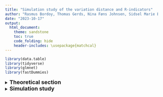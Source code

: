 ```yaml
---
title: "Simulation study of the variation distance and R-indicators"
author: "Rasmus Bordoy, Thomas Gerds, Nina Føns Johnsen, Sidsel Marie Bernt Jørgensen"
date: "2023-10-17"
output:   
  html_document:
    theme: sandstone
    toc: true
    code_folding: hide
    header-includes: \usepackage{matchcal}
---
```

```r
library(data.table)
library(tidyverse)
library(glmnet)
library(fastDummies)
```


<details>
<summary>
<font size= "4"> **Theoretical section** </font>
</summary>
<br>


#Section 1 - Defining Variation Distance for Survey Response


<details>
<summary>
<font size= "3"> **Section 1 - Defining Categorical Variation Distance for Survey Response** </font>
</summary>
<br>
This section has of now only applicability to discrete factor covariates with no specific ordering. It will be of interest to extend the theory to include numerical covariates.

Consider a dataset with $K$ covariates and $N$ rows, where each row is denoted $X_i, i = 1, \ldots, K$. It is possible to fit a response model (f.x. logistic regression) where record $i$ has a response if $\pi_i = 1$, and $\pi_i = 0$ in the case of non-response. Fitting an MLE model leads to an expression of the type
$$
{P}_{\hat{\theta}}(\pi = 1 | X = \bf{x}),
$$
where $\bf{x}$ is a vector collection of covariates. In the case of only one covariate $\bf{x}$ is just a single level (not number since it is a factor covariate).



For covariate $k \in \{1,\ldots K\}$ the number of groups/levels for the given covariate is denoted as $g_k$. Wlog $K$ covariates where covariate $k$ has $g_k$ groups can be turned into a single covariate by considering all grouped interactions, and such a covariate would contain $G$ groups where $G$ is
$$
G= \prod_{k=1}^K g_k.
$$
The variation distance that will measure the variation throughout the response propensities of each group in $\{1,\ldots,G\}$ will measure the pairwise difference between groups and sum up through these and dividing by the number of groups. When counting pairs of $G$ groups, where the pairs are commutative, i.e. $\{k,l\} = \{l,k\}, k \neq l$, and pairing with itself is not possible i.e. $\{k,k\} = \emptyset$, then the number of pairwise combinations are 
$$
\text{Number of possible pairwise combinations} = \frac{(G-1) \times G}{2}.
$$

The single variation distance between group $k$ and $l$ is defined as 
$$
|P_{\hat{\theta}}(\pi = 1 | X = k) - P_{\hat{\theta}}(\pi = 1 | X = l)|.
$$
It is more convenient to use the shorthand notation 
$
P_{\hat{\theta}}(\pi = 1 | X = k) =: p_{\hat{\theta}}(k).
$

The total variation distance average for a single covariate with $G$ groups can be found as
$$
 \frac{2}{(G-1) \times G} \sum_{l=k+1}^G \sum_{k=1}^G |p_{\hat{\theta}}(k)-p_{\hat{\theta}}(l)|,
$$
since 

\begin{align}
& |p_{\hat{\theta}}(k)-p_{\hat{\theta}}(l)| \in [0,1] \\
\Rightarrow   \qquad  & \frac{2}{(G-1) \times G} \sum_{l=k+1}^G \sum_{k=1}^G |p_{\hat{\theta}}(k)-p_{\hat{\theta}}(l)| 
\in [0,1].
\end{align}

In terms of "representativity", this number is closer to zero if $|p_{\hat{\theta}}(k)-p_{\hat{\theta}}(l)|$ is small throughout the indices. If speaking of representativity as 1 being high representativity, then it would be more natural to consider

$$
\text{Total variation distance} = V_D :=1- \frac{2}{(G-1) \times G} \sum_{l=k+1}^G \sum_{k=1}^G |p_{\hat{\theta}}(k)-p_{\hat{\theta}}(l)|.
$$
The behaviour of the above definition of a total variation distance seems useful, but it seems necessary to add an indicator such that we are only counting probabilities with are non-degenerate. . Consider all the set of indices in $\{ 1 , \ldots , G\}$ where all response propensities are larger than zero, then this set becomes $S = \{ k \in \{ 1, \ldots , G \} : \hat{\theta}_k  \neq 0 \}$, then the dimension/cardinality of $S$ is $G_S$, i.e. $|S| = \# S = G_S$. Hence the following total variation distance becomes useful
$$
\tilde{V_D} :=1- \frac{2}{(G_S-1) \times G_S} \sum_{l=k+1}^{G_S} \sum_{k=1}^{G_S} 1_{\{p_{\hat{\theta}}(k)>0,p_{\hat{\theta}}(l)>0\}}|p_{\hat{\theta}}(k)-p_{\hat{\theta}}(l)|.
$$



Choosing $G_s$ can f.x. be done by studying the Lasso estimator.

The behaviour of the above definition of a total variation distance will be examined in the section called "simulation study". The next section presents another representativity measure using R-indicators.

</details>

#Section 2 - Defining Variation Distance for Survey Response
<details>
<summary>
<font size= "3"> **Section 2 - Defining Ordinal Variation Distance for Survey Response** </font>
</summary>
<br>


If a categorical covariate can be translated into an ordinal covariate or a discrete one, where the assigned values are integers, then the variation distance can be calculated in a different manner than for categorical groups. When looping through, or summing through, a categorical covariate, then all permutations/interactions (saturated model) were of interest, but when a certain order exists in a covariate, then a different method of measuring distance is available, and should be used.


If a ordered covariate has values $$ s \in \left\{ 0,1,2, \ldots , t \right\} := \bar{T}, $$ then it is of interest to measure distances where the domain $\bar{T}$ is split up into subsets following a specific order. If $\bar{T} = \{1,2,3\}$, then the subsets of $\bar{T}$ are
$$
\begin{array}{l}
\{\{1\},\{2\},\{3\}\}, \\
\{\{1\},\{2,3\}\},\\
\{\{1,2\},\{3\}\}.
\end{array}
$$
This is different than usual permutations since the sets $\{\{2\},\{1,3\}\}$ and $\{\{\emptyset\},\{1,2,3\}\}$ don't occur, and the reason for this will be clear.

Denote the set of all non-void combinations of an ordered covariate with index-elements in $\bar{T}$ as $\mathscr{T}$.

Since the empty set is not considered, then there are $2^{t-1}-1$ elements in $\mathscr{T}$
$$
\# \mathscr{T} =\{ \text{No. of elements in }\mathscr{T} \} = 2^{t-1}-1.
$$
A way to find the number of combinations of elements with a chosen ordering is to consider the number of ways to set commas in between elements. Taking the same example as above, but writing 
$\bar{T} = \{1,2,3\} = 123$, then the subsets can be found as setting commas as
$$
\begin{array}{l}
1,23 \\
1,2,3 \\
12,3
\end{array}
$$
showing that there are 3 possible subsets. Allowing $\bar{T}$ to be arbitrarily large, then the number of commas can be found using binomial coefficients. 

The total number of group splits that are considered in $\mathscr{T}$ is
$$
\sum_{k=1}^{t-1} k {t -1 \choose k}.
$$
For each chosen element in $\mathscr{T}$, which all have between $2,\ldots , t-1$ group splits, then the maximum variation distance is sought for. The number of group splits for a chosen element $Z \in \mathscr{T}$ is denoted $\# Z$, and each group within the chosen element can be chosen as $z_i , i = 1,\ldots \# Z$. The variation distance is thus

$$
\sup_{Z \in \mathscr{T}} \sum_{i=1}^{\# Z } | P(\pi = 1 | X= z_i ) - P(\pi = 1 | X= z_{i-1} ) |.
$$
The representativity measure for integers/ordered categories thus becomes, since it must be between $\[0,1\]$
$$
R_{\text{Ordinal}} = 1 - \sup_{Z \in \mathscr{T}} \frac{1}{(\#Z)}\sum_{i=1}^{\# Z } | P(\pi = 1 | X= z_i ) - P(\pi = 1 | X= z_{i-1} ) |.
$$

</details>

#Section 3 - Defining R-indicators for Survey Response



<details>
<summary>
<font size= "3"> **Section 3 - Defining R-indicators for Survey Response** </font>
</summary>
<br>
The paper "Estimation of an indicator of the representativeness of survey response" Shlomo, Skinner and Schouten (2012) is the backbone for results in the paper "Theoretical Properties of Partial Indicators for Representative Response" Shlomo and Schouten (2013). These papers, and more, are written by a group collaboration named the RISQ project (Representativity Indicators for Survey Quality).


$\textbf{Definition of R-indicators}$

Let $U$ denote units in a population, and let $s$ denote units in a sample, where $U$ has $N$ records and $s$ has $n$ records. Let $\pi_i$ be the response indicator being $1$ if item $i$ has responded to a survey when chosen for the sample. The response propensity is the conditional expectation of $\pi_i$ given the auxiliary variable(s) $x_i$ of the vector/matrix $X$ 

$$
p_i := p(x_i) = E(\pi_i | x_i).
$$
We assume that the values $x_i$ are known for all units in the sample, both respondents and non-respondents, and potentially also for the whole population.

The definition of the R-indicator for the population is 
$$
R_p = 1- 2 S_p,
$$
where $S_p^2$ is estimated by
$$
\hat{S}_p^2 = \frac{1}{N-1}\sum_{i \in s} \omega_i \, ( \hat{p}(x_i) - \hat{\bar{p}}_U)^2,
$$
with $\omega_i$ being inclusion weights in terms of $s$ with respect to $U$, and $\hat{\bar{p}}_U = \frac{1}{N}\sum_{i \in s} \omega_i \, \hat{p} (x_i)$. In a random sample all the weights are equal.

"R-indicators provide a single value between zero and one that measures the
closeness to representative response. Representativity is defined in terms of the response
propensities of different sample units given their values on a specified set of auxiliary
variables. Response is said to be representative if all the response propensities in the
sample are equal (and none are equal to zero)" Shlomo and Schouten (2013)

</details>
</details>



<details>
<summary>
<font size= "4"> **Simulation study** </font>
</summary>
<br>





<details>
<summary>
<font size= "3"> **Generating data** </font>
</summary>
<br>

#Generating data

Using the distribution of the covariates from the data Life With a Heart Disease from 2020 by the Danish Heart Foundation, the distribution in terms of percentages looks as following when selecting the covariates Education, Heart Disease and Sex.

```r
men <- matrix(NA,nrow=6,ncol=6)
men[1,] <- c("","Education","","","","")
men[,1] <- c("","Heart Disease","HF","IHD","VHD","AF")
men[2,2:ncol(men)] <- c("Basic education","Postgraduate education","Secondary education","Tertiary education","Unknown education")
men[3:nrow(men),2:ncol(men)] <- matrix(c(c(5.7,1.5,9.5,2.4,0.4),
                                         c(7.5,1.9,12,4.5,0.7),
                                         c(1.7,0.6,3,1.2,0.1),
                                         c(3.2,2,7.1,2.9,0.2)),ncol=5,nrow=4,byrow=TRUE)

men <- data.frame(men)
colnames(men) <- colnames(c(rep("",6)))
men[1,1] <- "Men"
knitr::kable(men[1:5,], format="markdown")

women <- matrix(NA,nrow=6,ncol=6)
women[1,] <- c("","Education","","","","")
women[,1] <- c("","Heart Disease","HF","IHD","VHD","AF")
women[2,2:ncol(women)] <- c("Basic education","Postgraduate education","Secondary education","Tertiary education","Unknown education")
women[3:nrow(men),2:ncol(women)] <- matrix(c(c(3.4,0.3,2.7,1.1,0.2),
                                             c(4.1,0.2,3.9,1.9,0.2),
                                             c(1.7,0.1,1.4,0.8,0.1),
                                             c(3.4,0.4,3.7,2.2,0.1)),ncol=5,nrow=4,byrow=TRUE)

women <- data.frame(women)
colnames(women) <- colnames(c(rep("",6)))
women[1,1] <- "Women"
knitr::kable(women[1:6,], format="markdown")
```


```r
sum(as.numeric(unlist(as.vector(data.frame(men[-c(1,2),-1])))))+sum(as.numeric(unlist(as.vector(data.frame(women[-c(1,2),-1])))))
```
These sum to $100$.

Covariate are assigned to a dataframe that have the same distribution as above.
```r
#Number of rows
n <- 1000
```


```r
#Create a model matrix with 11 columns
df <- data.frame(matrix(0,nrow=n,ncol=11))
setDT(df)
#Assign column names
colnames(df) <- c("Male","Female","HF","IHD","VHD","AF","Basic education","Postgraduate education","Secondary education","Tertiary education","Unknown education")

#Re structure the men and women dataframes in order to use these for create data with the same covariate distribution
men <- data.frame(men[-1,])
women <- data.frame(women[-1,])

#Find the indices as a function of 'n' such that the groups in data can be assigned as having the same distribution
ind <- 
  cumsum(c(round(n*as.numeric(men[which(men[,1] == "HF"),which(men[1,] == "Basic education")])/100),
           round(n*as.numeric(men[which(men[,1] == "HF"),which(men[1,] == "Postgraduate education")])/100),
           round(n*as.numeric(men[which(men[,1] == "HF"),which(men[1,] == "Secondary education")])/100),
           round(n*as.numeric(men[which(men[,1] == "HF"),which(men[1,] == "Tertiary education")])/100),
           round(n*as.numeric(men[which(men[,1] == "HF"),which(men[1,] == "Unknown education")])/100),
           
           round(n*as.numeric(men[which(men[,1] == "IHD"),which(men[1,] == "Basic education")])/100),
           round(n*as.numeric(men[which(men[,1] == "IHD"),which(men[1,] == "Postgraduate education")])/100),
           round(n*as.numeric(men[which(men[,1] == "IHD"),which(men[1,] == "Secondary education")])/100),
           round(n*as.numeric(men[which(men[,1] == "IHD"),which(men[1,] == "Tertiary education")])/100),
           round(n*as.numeric(men[which(men[,1] == "IHD"),which(men[1,] == "Unknown education")])/100),
           
           round(n*as.numeric(men[which(men[,1] == "VHD"),which(men[1,] == "Basic education")])/100),
           round(n*as.numeric(men[which(men[,1] == "VHD"),which(men[1,] == "Postgraduate education")])/100),
           round(n*as.numeric(men[which(men[,1] == "VHD"),which(men[1,] == "Secondary education")])/100),
           round(n*as.numeric(men[which(men[,1] == "VHD"),which(men[1,] == "Tertiary education")])/100),
           round(n*as.numeric(men[which(men[,1] == "VHD"),which(men[1,] == "Unknown education")])/100),
           
           round(n*as.numeric(men[which(men[,1] == "AF"),which(men[1,] == "Basic education")])/100),
           round(n*as.numeric(men[which(men[,1] == "AF"),which(men[1,] == "Postgraduate education")])/100),
           round(n*as.numeric(men[which(men[,1] == "AF"),which(men[1,] == "Secondary education")])/100),
           round(n*as.numeric(men[which(men[,1] == "AF"),which(men[1,] == "Tertiary education")])/100),
           round(n*as.numeric(men[which(men[,1] == "AF"),which(men[1,] == "Unknown education")])/100),
           
           round(n*as.numeric(women[which(women[,1] == "HF"),which(women[1,] == "Basic education")])/100),
           round(n*as.numeric(women[which(women[,1] == "HF"),which(women[1,] == "Postgraduate education")])/100),
           round(n*as.numeric(women[which(women[,1] == "HF"),which(women[1,] == "Secondary education")])/100),
           round(n*as.numeric(women[which(women[,1] == "HF"),which(women[1,] == "Tertiary education")])/100),
           round(n*as.numeric(women[which(women[,1] == "HF"),which(women[1,] == "Unknown education")])/100),
           
           round(n*as.numeric(women[which(women[,1] == "IHD"),which(women[1,] == "Basic education")])/100),
           round(n*as.numeric(women[which(women[,1] == "IHD"),which(women[1,] == "Postgraduate education")])/100),
           round(n*as.numeric(women[which(women[,1] == "IHD"),which(women[1,] == "Secondary education")])/100),
           round(n*as.numeric(women[which(women[,1] == "IHD"),which(women[1,] == "Tertiary education")])/100),
           round(n*as.numeric(women[which(women[,1] == "IHD"),which(women[1,] == "Unknown education")])/100),
           
           round(n*as.numeric(women[which(women[,1] == "VHD"),which(women[1,] == "Basic education")])/100),
           round(n*as.numeric(women[which(women[,1] == "VHD"),which(women[1,] == "Postgraduate education")])/100),
           round(n*as.numeric(women[which(women[,1] == "VHD"),which(women[1,] == "Secondary education")])/100),
           round(n*as.numeric(women[which(women[,1] == "VHD"),which(women[1,] == "Tertiary education")])/100),
           round(n*as.numeric(women[which(women[,1] == "VHD"),which(women[1,] == "Unknown education")])/100),
           
           round(n*as.numeric(women[which(women[,1] == "AF"),which(women[1,] == "Basic education")])/100),
           round(n*as.numeric(women[which(women[,1] == "AF"),which(women[1,] == "Postgraduate education")])/100),
           round(n*as.numeric(women[which(women[,1] == "AF"),which(women[1,] == "Secondary education")])/100),
           round(n*as.numeric(women[which(women[,1] == "AF"),which(women[1,] == "Tertiary education")])/100),
           round(n*as.numeric(women[which(women[,1] == "AF"),which(women[1,] == "Unknown education")])/100)))

#Assign 1's to the covariate columns of the model matrix
df[1:ind[1],c("Male","HF","Basic education")] <- 1
df[(ind[1]+1):ind[2],c("Male","HF","Postgraduate education")] <- 1
df[(ind[2]+1):ind[3],c("Male","HF","Secondary education")] <- 1
df[(ind[3]+1):ind[4],c("Male","HF","Tertiary education")] <- 1
df[(ind[4]+1):ind[5],c("Male","HF","Unknown education")] <- 1

df[(ind[5]+1):ind[6],c("Male","IHD","Basic education")] <- 1
df[(ind[6]+1):ind[7],c("Male","IHD","Postgraduate education")] <- 1
df[(ind[7]+1):ind[8],c("Male","IHD","Secondary education")] <- 1
df[(ind[8]+1):ind[9],c("Male","IHD","Tertiary education")] <- 1
df[(ind[9]+1):ind[10],c("Male","IHD","Unknown education")] <- 1

df[(ind[10]+1):ind[11],c("Male","VHD","Basic education")] <- 1
df[(ind[11]+1):ind[12],c("Male","VHD","Postgraduate education")] <- 1
df[(ind[12]+1):ind[13],c("Male","VHD","Secondary education")] <- 1
df[(ind[13]+1):ind[14],c("Male","VHD","Tertiary education")] <- 1
df[(ind[14]+1):ind[15],c("Male","VHD","Unknown education")] <- 1

df[(ind[15]+1):ind[16],c("Male","AF","Basic education")] <- 1
df[(ind[16]+1):ind[17],c("Male","AF","Postgraduate education")] <- 1
df[(ind[17]+1):ind[18],c("Male","AF","Secondary education")] <- 1
df[(ind[18]+1):ind[19],c("Male","AF","Tertiary education")] <- 1
df[(ind[19]+1):ind[20],c("Male","AF","Unknown education")] <- 1


df[(ind[20]+1):ind[21],c("Female","HF","Basic education")] <- 1
df[(ind[21]+1):ind[22],c("Female","HF","Postgraduate education")] <- 1
df[(ind[22]+1):ind[23],c("Female","HF","Secondary education")] <- 1
df[(ind[23]+1):ind[24],c("Female","HF","Tertiary education")] <- 1
df[(ind[24]+1):ind[25],c("Female","HF","Unknown education")] <- 1

df[(ind[25]+1):ind[26],c("Female","IHD","Basic education")] <- 1
df[(ind[26]+1):ind[27],c("Female","IHD","Postgraduate education")] <- 1
df[(ind[27]+1):ind[28],c("Female","IHD","Secondary education")] <- 1
df[(ind[28]+1):ind[29],c("Female","IHD","Tertiary education")] <- 1
df[(ind[29]+1):ind[30],c("Female","IHD","Unknown education")] <- 1

df[(ind[30]+1):ind[31],c("Female","VHD","Basic education")] <- 1
df[(ind[31]+1):ind[32],c("Female","VHD","Postgraduate education")] <- 1
df[(ind[32]+1):ind[33],c("Female","VHD","Secondary education")] <- 1
df[(ind[33]+1):ind[34],c("Female","VHD","Tertiary education")] <- 1
df[(ind[34]+1):ind[35],c("Female","VHD","Unknown education")] <- 1

df[(ind[35]+1):ind[36],c("Female","AF","Basic education")] <- 1
df[(ind[36]+1):ind[37],c("Female","AF","Postgraduate education")] <- 1
df[(ind[37]+1):ind[38],c("Female","AF","Secondary education")] <- 1
df[(ind[38]+1):ind[39],c("Female","AF","Tertiary education")] <- 1
df[(ind[39]+1):ind[40],c("Female","AF","Unknown education")] <- 1

knitr::kable(df[1:6,], format="markdown")
```

The count is (total $n=1000$)

```r
knitr::kable(colSums(df), format="markdown",col.names="n")
```


Each group is assigned a binary response simulated from the binomial distribution, and all the simulations come from a binomial distribution with **response probability equal to** $0.5$.
```r

df$Response <- 0
#df <- data.frame(df)

df[1:ind[1],"Response"] <- rbinom(ind[1],1,0.5)
df[(ind[1]+1):ind[2],"Response"] <- rbinom(ind[2]-ind[1],1,0.5)
df[(ind[2]+1):ind[3],"Response"] <- rbinom(ind[3]-ind[2],1,0.5)
df[(ind[3]+1):ind[4],"Response"] <- rbinom(ind[4]-ind[3],1,0.5)
df[(ind[4]+1):ind[5],"Response"] <- rbinom(ind[5]-ind[4],1,0.5)

df[(ind[5]+1):ind[6],"Response"] <- rbinom(ind[6]-ind[5],1,0.5)
df[(ind[6]+1):ind[7],"Response"] <- rbinom(ind[7]-ind[6],1,0.5)
df[(ind[7]+1):ind[8],"Response"] <- rbinom(ind[8]-ind[7],1,0.5)
df[(ind[8]+1):ind[9],"Response"] <- rbinom(ind[9]-ind[8],1,0.5)
df[(ind[9]+1):ind[10],"Response"] <- rbinom(ind[10]-ind[9],1,0.5)

df[(ind[10]+1):ind[11],"Response"] <- rbinom(ind[11]-ind[10],1,0.5)
df[(ind[11]+1):ind[12],"Response"] <- rbinom(ind[12]-ind[11],1,0.5)
df[(ind[12]+1):ind[13],"Response"] <- rbinom(ind[13]-ind[12],1,0.5)
df[(ind[13]+1):ind[14],"Response"] <- rbinom(ind[14]-ind[13],1,0.5)
df[(ind[14]+1):ind[15],"Response"] <- rbinom(ind[15]-ind[14],1,0.5)

df[(ind[15]+1):ind[16],"Response"] <- rbinom(ind[16]-ind[15],1,0.5)
df[(ind[16]+1):ind[17],"Response"] <- rbinom(ind[17]-ind[16],1,0.5)
df[(ind[17]+1):ind[18],"Response"] <- rbinom(ind[18]-ind[17],1,0.5)
df[(ind[18]+1):ind[19],"Response"] <- rbinom(ind[19]-ind[18],1,0.5)
df[(ind[19]+1):ind[20],"Response"] <- rbinom(ind[20]-ind[19],1,0.5)


df[(ind[20]+1):ind[21],"Response"] <- rbinom(ind[21]-ind[20],1,0.5)
df[(ind[21]+1):ind[22],"Response"] <- rbinom(ind[22]-ind[21],1,0.5)
df[(ind[22]+1):ind[23],"Response"] <- rbinom(ind[23]-ind[22],1,0.5)
df[(ind[23]+1):ind[24],"Response"] <- rbinom(ind[24]-ind[23],1,0.5)
df[(ind[24]+1):ind[25],"Response"] <- rbinom(ind[25]-ind[24],1,0.5)

df[(ind[25]+1):ind[26],"Response"] <- rbinom(ind[26]-ind[25],1,0.5)
df[(ind[26]+1):ind[27],"Response"] <- rbinom(ind[27]-ind[26],1,0.5)
df[(ind[27]+1):ind[28],"Response"] <- rbinom(ind[28]-ind[27],1,0.5)
df[(ind[28]+1):ind[29],"Response"] <- rbinom(ind[29]-ind[28],1,0.5)
df[(ind[29]+1):ind[30],"Response"] <- rbinom(ind[30]-ind[29],1,0.5)

df[(ind[30]+1):ind[31],"Response"] <- rbinom(ind[31]-ind[30],1,0.5)
df[(ind[31]+1):ind[32],"Response"] <- rbinom(ind[32]-ind[31],1,0.5)
df[(ind[32]+1):ind[33],"Response"] <- rbinom(ind[33]-ind[32],1,0.5)
df[(ind[33]+1):ind[34],"Response"] <- rbinom(ind[34]-ind[33],1,0.5)
df[(ind[34]+1):ind[35],"Response"] <- rbinom(ind[35]-ind[34],1,0.5)

df[(ind[35]+1):ind[36],"Response"] <- rbinom(ind[36]-ind[35],1,0.5)
df[(ind[36]+1):ind[37],"Response"] <- rbinom(ind[37]-ind[36],1,0.5)
df[(ind[37]+1):ind[38],"Response"] <- rbinom(ind[38]-ind[37],1,0.5)
df[(ind[38]+1):ind[39],"Response"] <- rbinom(ind[39]-ind[38],1,0.5)
df[(ind[39]+1):ind[40],"Response"] <- rbinom(ind[40]-ind[39],1,0.5)

p1 <-unlist(df[,sum(Response)/.N,by=c("Male","Female")][,3])
names(p1) <- c("Male","Female")

p2 <- unlist(df[,sum(Response)/.N,by=c("HF","IHD","VHD","AF")][,5])
names(p2) <- c("HF","IHD","VHD","AF")

p3 <- unlist(df[,sum(Response)/.N,by=c("Basic education","Postgraduate education","Secondary education","Tertiary education","Unknown education")][,6])
names(p3) <- c("Basic education","Postgraduate education","Secondary education","Tertiary education","Unknown education")

par(mfrow=c(1,3))
barplot(p1,ylim=c(0,1),ylab="Response %")
barplot(p2,ylim=c(0,1),ylab="Response %")
barplot(p3,ylim=c(0,1),ylab="Response %")
```

All the covariate combinations are then turned into a single covariate, and with $3$ groups with $2, 4$ and $5$ levels each leads to $2\cdot 4 \cdot 5=40$ groups in total.

```r
df$COV <- NA
df$COV[which(apply(df[,c("Male","HF","Basic education")],1,FUN=function(x){x[1]*x[2]*x[3]}) == 1)] <- paste(c("Male","HF","Basic education"),collapse="_")
df$COV[which(apply(df[,c("Male","HF","Postgraduate education")],1,FUN=function(x){x[1]*x[2]*x[3]}) == 1)] <- paste(c("Male","HF","Postgraduate education"),collapse="_")
df$COV[which(apply(df[,c("Male","HF","Secondary education")],1,FUN=function(x){x[1]*x[2]*x[3]}) == 1)] <- paste(c("Male","HF","Secondary education"),collapse="_")
df$COV[which(apply(df[,c("Male","HF","Tertiary education")],1,FUN=function(x){x[1]*x[2]*x[3]}) == 1)] <- paste(c("Male","HF","Tertiary education") ,collapse="_")
df$COV[which(apply(df[,c("Male","HF","Unknown education")],1,FUN=function(x){x[1]*x[2]*x[3]}) == 1)] <- paste(c("Male","HF","Unknown education"),collapse="_")

df$COV[which(apply(df[,c("Male","IHD","Basic education")],1,FUN=function(x){x[1]*x[2]*x[3]}) == 1)] <- paste(c("Male","IHD","Basic education"),collapse="_")
df$COV[which(apply(df[,c("Male","IHD","Postgraduate education")],1,FUN=function(x){x[1]*x[2]*x[3]}) == 1)] <- paste(c("Male","IHD","Postgraduate education"),collapse="_")
df$COV[which(apply(df[,c("Male","IHD","Secondary education")],1,FUN=function(x){x[1]*x[2]*x[3]}) == 1)] <- paste(c("Male","IHD","Secondary education"),collapse="_")
df$COV[which(apply(df[,c("Male","IHD","Tertiary education")],1,FUN=function(x){x[1]*x[2]*x[3]}) == 1)] <- paste(c("Male","IHD","Tertiary education") ,collapse="_")
df$COV[which(apply(df[,c("Male","IHD","Unknown education")],1,FUN=function(x){x[1]*x[2]*x[3]}) == 1)] <- paste(c("Male","IHD","Unknown education"),collapse="_")

df$COV[which(apply(df[,c("Male","VHD","Basic education")],1,FUN=function(x){x[1]*x[2]*x[3]}) == 1)] <- paste(c("Male","VHD","Basic education"),collapse="_")
df$COV[which(apply(df[,c("Male","VHD","Postgraduate education")],1,FUN=function(x){x[1]*x[2]*x[3]}) == 1)] <- paste(c("Male","VHD","Postgraduate education"),collapse="_")
df$COV[which(apply(df[,c("Male","VHD","Secondary education")],1,FUN=function(x){x[1]*x[2]*x[3]}) == 1)] <- paste(c("Male","VHD","Secondary education"),collapse="_")
df$COV[which(apply(df[,c("Male","VHD","Tertiary education")],1,FUN=function(x){x[1]*x[2]*x[3]}) == 1)] <- paste(c("Male","VHD","Tertiary education") ,collapse="_")
df$COV[which(apply(df[,c("Male","VHD","Unknown education")],1,FUN=function(x){x[1]*x[2]*x[3]}) == 1)] <- paste(c("Male","VHD","Unknown education"),collapse="_")

df$COV[which(apply(df[,c("Male","AF","Basic education")],1,FUN=function(x){x[1]*x[2]*x[3]}) == 1)] <- paste(c("Male","AF","Basic education"),collapse="_")
df$COV[which(apply(df[,c("Male","AF","Postgraduate education")],1,FUN=function(x){x[1]*x[2]*x[3]}) == 1)] <- paste(c("Male","AF","Postgraduate education"),collapse="_")
df$COV[which(apply(df[,c("Male","AF","Secondary education")],1,FUN=function(x){x[1]*x[2]*x[3]}) == 1)] <- paste(c("Male","AF","Secondary education"),collapse="_")
df$COV[which(apply(df[,c("Male","AF","Tertiary education")],1,FUN=function(x){x[1]*x[2]*x[3]}) == 1)] <- paste(c("Male","AF","Tertiary education") ,collapse="_")
df$COV[which(apply(df[,c("Male","AF","Unknown education")],1,FUN=function(x){x[1]*x[2]*x[3]}) == 1)] <- paste(c("Male","AF","Unknown education"),collapse="_")



df$COV[which(apply(df[,c("Female","HF","Basic education")],1,FUN=function(x){x[1]*x[2]*x[3]}) == 1)] <- paste(c("Female","HF","Basic education"),collapse="_")
df$COV[which(apply(df[,c("Female","HF","Postgraduate education")],1,FUN=function(x){x[1]*x[2]*x[3]}) == 1)] <- paste(c("Female","HF","Postgraduate education"),collapse="_")
df$COV[which(apply(df[,c("Female","HF","Secondary education")],1,FUN=function(x){x[1]*x[2]*x[3]}) == 1)] <- paste(c("Female","HF","Secondary education"),collapse="_")
df$COV[which(apply(df[,c("Female","HF","Tertiary education")],1,FUN=function(x){x[1]*x[2]*x[3]}) == 1)] <- paste(c("Female","HF","Tertiary education") ,collapse="_")
df$COV[which(apply(df[,c("Female","HF","Unknown education")],1,FUN=function(x){x[1]*x[2]*x[3]}) == 1)] <- paste(c("Female","HF","Unknown education"),collapse="_")

df$COV[which(apply(df[,c("Female","IHD","Basic education")],1,FUN=function(x){x[1]*x[2]*x[3]}) == 1)] <- paste(c("Female","IHD","Basic education"),collapse="_")
df$COV[which(apply(df[,c("Female","IHD","Postgraduate education")],1,FUN=function(x){x[1]*x[2]*x[3]}) == 1)] <- paste(c("Female","IHD","Postgraduate education"),collapse="_")
df$COV[which(apply(df[,c("Female","IHD","Secondary education")],1,FUN=function(x){x[1]*x[2]*x[3]}) == 1)] <- paste(c("Female","IHD","Secondary education"),collapse="_")
df$COV[which(apply(df[,c("Female","IHD","Tertiary education")],1,FUN=function(x){x[1]*x[2]*x[3]}) == 1)] <- paste(c("Female","IHD","Tertiary education") ,collapse="_")
df$COV[which(apply(df[,c("Female","IHD","Unknown education")],1,FUN=function(x){x[1]*x[2]*x[3]}) == 1)] <- paste(c("Female","IHD","Unknown education"),collapse="_")

df$COV[which(apply(df[,c("Female","VHD","Basic education")],1,FUN=function(x){x[1]*x[2]*x[3]}) == 1)] <- paste(c("Female","VHD","Basic education"),collapse="_")
df$COV[which(apply(df[,c("Female","VHD","Postgraduate education")],1,FUN=function(x){x[1]*x[2]*x[3]}) == 1)] <- paste(c("Female","VHD","Postgraduate education"),collapse="_")
df$COV[which(apply(df[,c("Female","VHD","Secondary education")],1,FUN=function(x){x[1]*x[2]*x[3]}) == 1)] <- paste(c("Female","VHD","Secondary education"),collapse="_")
df$COV[which(apply(df[,c("Female","VHD","Tertiary education")],1,FUN=function(x){x[1]*x[2]*x[3]}) == 1)] <- paste(c("Female","VHD","Tertiary education") ,collapse="_")
df$COV[which(apply(df[,c("Female","VHD","Unknown education")],1,FUN=function(x){x[1]*x[2]*x[3]}) == 1)] <- paste(c("Female","VHD","Unknown education"),collapse="_")

df$COV[which(apply(df[,c("Female","AF","Basic education")],1,FUN=function(x){x[1]*x[2]*x[3]}) == 1)] <- paste(c("Female","AF","Basic education"),collapse="_")
df$COV[which(apply(df[,c("Female","AF","Postgraduate education")],1,FUN=function(x){x[1]*x[2]*x[3]}) == 1)] <- paste(c("Female","AF","Postgraduate education"),collapse="_")
df$COV[which(apply(df[,c("Female","AF","Secondary education")],1,FUN=function(x){x[1]*x[2]*x[3]}) == 1)] <- paste(c("Female","AF","Secondary education"),collapse="_")
df$COV[which(apply(df[,c("Female","AF","Tertiary education")],1,FUN=function(x){x[1]*x[2]*x[3]}) == 1)] <- paste(c("Female","AF","Tertiary education") ,collapse="_")
df$COV[which(apply(df[,c("Female","AF","Unknown education")],1,FUN=function(x){x[1]*x[2]*x[3]}) == 1)] <- paste(c("Female","AF","Unknown education"),collapse="_")

knitr::kable(df[sample(n,6),], format="markdown")
```

The responses were simulated for each covariate combination, but due to the low count within some combinations the response simulations manage to have only $1$'s or $0$'s.

```r
A <- df[,round(sum(Response)/.N*100,1),by=COV]
names(A) <- c("COV","Response %")
r <- data.frame(cbind(c("...","..."),c("...","...")))
names(r) <- names(A)
setDT(r)
knitr::kable(rbind(head(A[order(A$`Response %`)]),
r,
tail(A[order(A$`Response %`)])), format="markdown")
```




</details>
<details>
<summary>
<font size= "3"> **Representativity results** </font>
</summary>
<br>

#Representativity results

For the analysis of the representativity, the following measures will be computed:
\begin{align}
V_D & =1- \frac{2}{(G-1) \times G} \sum_{l=k+1}^G \sum_{k=1}^G |p_{\hat{\theta}}(k)-p_{\hat{\theta}}(l)|, \\
\tilde{V}_D & =1- \frac{2}{(G_S-1) \times G_S} \sum_{l=k+1}^{G_S} \sum_{k=1}^{G_S} 1_{\{p_{\hat{\theta}}(k)>0,p_{\hat{\theta}}(l)>0\}}|p_{\hat{\theta}}(k)-p_{\hat{\theta}}(l)| \\
\hat{R}_p & = 1- 2\hat{S}_p^2 = 1-2 \cdot \frac{1}{N-1}\sum_{i \in s} \omega_i \, ( \hat{p}(x_i) - \hat{\bar{p}}_U)^2, \\
\tilde{R}_p & = 1-2 \tilde{S}^2_p = 1-2 \left( \hat{S}^2_p - \hat{\lambda}_1- \hat{\lambda}_2 = (1+n^{-1} - N^{-1})\hat{S}_p^2 -  \frac{1}{n} \sum_{i \in s} \nabla h(\bf{x}_i^T \hat{\beta})^2 \bf{x}_i^T\left[ \sum_{ j \in s}
\nabla h(\bf{x}_j^T \hat{\beta})\bf{x}_j\bf{x}_j^T\right]^{-1}\bf{x}_i^T \right).
\end{align}
$\tilde{R}_p$ can only be computed using the link function $h$.

A GLM model is fitted with the explanatory variables being the covariate combinations.

```r
mod <- "glm"
if(mod == "glm"){m <- glm(Response~COV,data=df,family="binomial")}
if(mod == "cv.glmnet"){m <- cv.glmnet(y=df$Response,x=as.matrix(df[,-c("COV","Response")]),family="binomial",intercept=FALSE,type.measure = "deviance")}
```

No fitted response probabilities from the GLM are $0$.

```r
options(scipen=999)
print(c("Minimum response probability"=min(fitted(m))))
```


```r
if(class(m)[1] == "glm"){pred_mat <- data.frame(distinct(df[,c("COV")]))}
if(class(m)[1] == "cv.glmnet"){pred_mat <- as.matrix(distinct(df[,-c("COV","Response")]))}
#Total variation distance
A <- data.frame(COV=distinct(df[,-c("Response")])[,"COV"],P=predict(m,pred_mat,type="response"))
A <- A["P">0,]
G_s <- dim(A)[1]

for(i in 1:(dim(A)[1]-1)){
  if( i == 1){
    a <- abs(as.numeric(unlist(A[1,2])-unlist(A[-1,2])))
    names(a) <- paste(unlist(A[1,1]),unlist(A[-1,1]),sep="+")
    A <- A[-1,]
    
  }else{
    a <- c(a,abs(as.numeric(unlist(A[1,2])-unlist(A[-1,2]))))
    names(a) <- c(names(a)[names(a) != ""],paste(unlist(A[1,1]),unlist(A[-1,1]),sep="+"))
    A <- A[-1,]
  }
}

#R-indicator
if(class(m)[1] == "glm"){
  df_R <- cbind(df,P=predict(m,data.frame(df[,c("COV")]),type="response"))
  beta <- m$coefficients
  mod_mat <- model.matrix(m)
  lin_pred <- (model.matrix(m)) %*% beta
}

if(class(m)[1] == "cv.glmnet"){ 
  df_R <- cbind(df,P=predict(m,as.matrix(df[,-c("COV","Response")]),type="response",s=m$lambda.min))
  colnames(df_R)[ncol(df_R)] <- "P"
  beta <- coef(m,s=m$lambda.min)
  mod_mat <- as.matrix(df[,-c("COV","Response")])
  beta <- beta[,1][-c(which(names(beta[,1]) == "(Intercept)"))]
}

denom <- solve(sum(apply(mod_mat,1,FUN=function(x){as.numeric(exp(x %*% beta)/((1+exp(x %*% beta))^2))*( (x) %*% t(x))})))

S_2 <- (sum(((df_R$P - mean(df_R$Response))^2))/n)

```

In the setting with $n=1000$ and all response probabilities equal to $0.5$ and using GLM's, the representativity measures become:

```r
knitr::kable(data.frame(Model=paste(mod),
  V_d=round(1-sum(a)*2/((G_s-1)*G_s),3),
  R_hat=round(1-2*sqrt(S_2),3)), caption="p=0.5",format="markdown")
```


The Lasso model makes subset selection, so the measure $V_d$ is calculated only for the groups which have non-zero coefficients. In a setting with all true response probabilities being equal, then the representativity measure ought to be $100\%$. This is not the case for the GLM model, and it is problematic. Whether or not the Lasso sets coefficients to zero or not (if not, then there is overfitting since it is in theory an intercept model), depends on the $\lambda$ tuning parameter, that is, how much penalization is added to the model fitting.

```r
mod <- "cv.glmnet"
if(mod == "glm"){m <- glm(Response~COV,data=df,family="binomial")}
if(mod == "cv.glmnet"){
  
  lambda <- NA
  df_sim <- copy(df)
  for(i in 1:9){
    
    df_sim <- df_sim[,Response := rbinom(n=dim(df_sim)[1],size=1,prob=mean(df$Response))]
    m_sim <- glmnet(y=df_sim$Response,x=as.matrix(dummy_cols(df_sim[,c("COV")])[,-1]),family="binomial",intercept=FALSE,type.measure = "deviance")
    lambda[i] <- m_sim$lambda[max(which(m_sim$df == 0))]
    
  }
  mod_mat <- as.matrix(dummy_cols(df[,c("COV")])[,-1])
  m <- glmnet(y=df$Response,x=mod_mat,family="binomial",intercept=FALSE,type.measure = "deviance",lambda=mean(lambda))
  }




if(mod == "cv.glmnet"){
  sel_cov <- coef(m)
  sel_cov <- sel_cov[,1][-c(which(names(sel_cov[,1]) == "(Intercept)"))]
  sel_cov <- sel_cov[sel_cov!= 0]
  sel_cov_names <- names(sel_cov)
}

if(mod== "glm"){pred_mat <- data.frame(distinct(df[,c("COV")]))}

#This part fails in case of one covariate


#Total variation distance
if(mod == "glm"){
  
  A <- matrix(predict(m,pred_mat,type="response"))
  
  colnames(A) <- "P"
  
  G_s <- dim(A)[1]
  for(i in 1:(dim(A)[1]-1)){
    if( i == 1){
      
      a <- abs(as.numeric(unlist(A[1])-unlist(A[-1])))
      #names(a) <- paste(unlist(A[1,1]),unlist(A[-1,1]),sep="+")
      A <- A[-1]
      
    }else{
      a <- c(a,abs(as.numeric(unlist(A[1])-unlist(A[-1]))))
      #names(a) <- c(names(a)[names(a) != ""],paste(unlist(A[1,1]),unlist(A[-1,1]),sep="+"))
      A <- A[-1]
    }
  }
  1-sum(a)*2/((G_s-1)*G_s) 
}

if(mod == "cv.glmnet")
{
  #if(length(sel_cov) == 1)
  # temp_pred_mat <- c(pred_mat,apply(temp_df,c(1,2),function(x){x <- 0})[1,])
  # names(temp_pred_mat)[1] <- row.names(pred_mat)
  # pred_mat <- temp_pred_mat
  # pred_mat <- pred_mat[names(pred_mat)[match(colnames(mod_mat),names(pred_mat))]]
  
  if(length(sel_cov)>1){
  pred_mat <- as.matrix(mod_mat[1:length(sel_cov_names),sel_cov_names])
  
  diag(pred_mat) <- 1
  temp_df <- mod_mat[,-which(colnames(mod_mat) %in% sel_cov_names)]
  
  pred_mat <- cbind(pred_mat,apply(temp_df,c(1,2),function(x){x <- 0})[1:nrow(pred_mat),])
  
  pred_mat <- pred_mat[,colnames(pred_mat)[match(colnames(mod_mat),colnames(pred_mat))]]

  A <- matrix(predict(m,pred_mat,type="response"))
  
  colnames(A) <- "P"
  
  G_s <- dim(A)[1]
  
  for(i in 1:(dim(A)[1]-1)){
    if(i == 1){
      
      a <- abs(as.numeric(unlist(A[1])-unlist(A[-1])))
      #names(a) <- paste(unlist(A[1,1]),unlist(A[-1,1]),sep="+")
      A <- A[-1]
      
    }else{
      a <- c(a,abs(as.numeric(unlist(A[1])-unlist(A[-1]))))
      #names(a) <- c(names(a)[names(a) != ""],paste(unlist(A[1,1]),unlist(A[-1,1]),sep="+"))
      A <- A[-1]
    }
  }
}else{
  a <- 0
  G_s <- 2
}}

#R-indicator
if(mod == "glm"){
  predict(m,data.frame(df[,c("COV")]),type="response")
  
  df_R <- cbind(df,P=predict(m,data.frame(df[,c("COV")]),type="response"))
  beta <- m$coefficients
  lin_pred <- (model.matrix(m)) %*% beta
  S_2 <- (sum(((df_R$P - mean(df_R$Response))^2))/n)
}

if(mod == "cv.glmnet"){
  
  
  df_R <- cbind(df,P=predict(m,mod_mat,type="response"))
  
  colnames(df_R)[ncol(df_R)] <- "P"
  beta <- coef(m)
  x <- mod_mat
  beta <- beta[,1][-c(which(names(beta[,1]) == "(Intercept)"))]
  
  
  S_2 <- ifelse(length(sel_cov)>1,(sum(((df_R$P - mean(df_R$Response))^2))/n),1)
}



#denom <- solve(sum(apply(x,1,FUN=function(x){as.numeric(exp(x %*% beta)/((1+exp(x %*% beta))^2))*( (x) %*% t(x))})))




data.frame(n=n,
  Model=paste(mod),
  V_d=1-sum(a)*2/((G_s-1)*G_s),
  R_hat=ifelse(S_2==1,1,1-2*sqrt(S_2)))

knitr::kable(data.frame(n=n,
  Model=paste(mod),
  V_d=1-sum(a)*2/((G_s-1)*G_s),
  R_hat=ifelse(S_2==1,1,1-2*sqrt(S_2))), caption="p=0.5",format="markdown")
```

The Lasso can see that there is no need for coefficient apart from the intercept, and thus the representativity is $100\%$.


The tuning parameters in the above settings are: **sample size $n$, the 'true' response probabilities and also which model to use (GLM or Lasso)**. Creating a function from the above code lets us examine the representativity measures when changing the tuning parameters.

```r
representativity_simulation <- function(n,mod,p){

men <- matrix(NA,nrow=6,ncol=6)
men[1,] <- c("","Education","","","","")
men[,1] <- c("","Heart Disease","HF","IHD","VHD","AF")
men[2,2:ncol(men)] <- c("Basic education","Postgraduate education","Secondary education","Tertiary education","Unknown education")
men[3:nrow(men),2:ncol(men)] <- matrix(c(c(5.7,1.5,9.5,2.4,0.4),
                                         c(7.5,1.9,12,4.5,0.7),
                                         c(1.7,0.6,3,1.2,0.1),
                                         c(3.2,2,7.1,2.9,0.2)),ncol=5,nrow=4,byrow=TRUE)

men <- data.frame(men)
colnames(men) <- colnames(c(rep("",6)))
men[1,1] <- "Men"

women <- matrix(NA,nrow=6,ncol=6)
women[1,] <- c("","Education","","","","")
women[,1] <- c("","Heart Disease","HF","IHD","VHD","AF")
women[2,2:ncol(women)] <- c("Basic education","Postgraduate education","Secondary education","Tertiary education","Unknown education")
women[3:nrow(men),2:ncol(women)] <- matrix(c(c(3.4,0.3,2.7,1.1,0.2),
                                             c(4.1,0.2,3.9,1.9,0.2),
                                             c(1.7,0.1,1.4,0.8,0.1),
                                             c(3.4,0.4,3.7,2.2,0.1)),ncol=5,nrow=4,byrow=TRUE)

women <- data.frame(women)
colnames(women) <- colnames(c(rep("",6)))
women[1,1] <- "Women"


#n <- 5000

df <- data.frame(matrix(0,nrow=n,ncol=11))
setDT(df)
colnames(df) <- c("Male","Female","HF","IHD","VHD","AF","Basic education","Postgraduate education","Secondary education","Tertiary education","Unknown education")

#Assign half of the records as male and female
#colnames(df) <- c("Sex","Heart Disease")
men <- data.frame(men[-1,])
women <- data.frame(women[-1,])

round(n*as.numeric(men[which(men[,1] == "HF"),which(men[1,] == "Basic education")])/100)+
  round(n*as.numeric(men[which(men[,1] == "HF"),which(men[1,] == "Postgraduate education")])/100)+
  round(n*as.numeric(men[which(men[,1] == "HF"),which(men[1,] == "Secondary education")])/100)+
  round(n*as.numeric(men[which(men[,1] == "HF"),which(men[1,] == "Tertiary education")])/100)+
  round(n*as.numeric(men[which(men[,1] == "HF"),which(men[1,] == "Unknown education")])/100)+
  
  round(n*as.numeric(men[which(men[,1] == "IHD"),which(men[1,] == "Basic education")])/100)+
  round(n*as.numeric(men[which(men[,1] == "IHD"),which(men[1,] == "Postgraduate education")])/100)+
  round(n*as.numeric(men[which(men[,1] == "IHD"),which(men[1,] == "Secondary education")])/100)+
  round(n*as.numeric(men[which(men[,1] == "IHD"),which(men[1,] == "Tertiary education")])/100)+
  round(n*as.numeric(men[which(men[,1] == "IHD"),which(men[1,] == "Unknown education")])/100)+
  
  round(n*as.numeric(men[which(men[,1] == "VHD"),which(men[1,] == "Basic education")])/100)+
  round(n*as.numeric(men[which(men[,1] == "VHD"),which(men[1,] == "Postgraduate education")])/100)+
  round(n*as.numeric(men[which(men[,1] == "VHD"),which(men[1,] == "Secondary education")])/100)+
  round(n*as.numeric(men[which(men[,1] == "VHD"),which(men[1,] == "Tertiary education")])/100)+
  round(n*as.numeric(men[which(men[,1] == "VHD"),which(men[1,] == "Unknown education")])/100)+
  
  round(n*as.numeric(men[which(men[,1] == "AF"),which(men[1,] == "Basic education")])/100)+
  round(n*as.numeric(men[which(men[,1] == "AF"),which(men[1,] == "Postgraduate education")])/100)+
  round(n*as.numeric(men[which(men[,1] == "AF"),which(men[1,] == "Secondary education")])/100)+
  round(n*as.numeric(men[which(men[,1] == "AF"),which(men[1,] == "Tertiary education")])/100)+
  round(n*as.numeric(men[which(men[,1] == "AF"),which(men[1,] == "Unknown education")])/100)+
  
  round(n*as.numeric(women[which(women[,1] == "HF"),which(women[1,] == "Basic education")])/100)+
  round(n*as.numeric(women[which(women[,1] == "HF"),which(women[1,] == "Postgraduate education")])/100)+
  round(n*as.numeric(women[which(women[,1] == "HF"),which(women[1,] == "Secondary education")])/100)+
  round(n*as.numeric(women[which(women[,1] == "HF"),which(women[1,] == "Tertiary education")])/100)+
  round(n*as.numeric(women[which(women[,1] == "HF"),which(women[1,] == "Unknown education")])/100)+
  
  round(n*as.numeric(women[which(women[,1] == "IHD"),which(women[1,] == "Basic education")])/100)+
  round(n*as.numeric(women[which(women[,1] == "IHD"),which(women[1,] == "Postgraduate education")])/100)+
  round(n*as.numeric(women[which(women[,1] == "IHD"),which(women[1,] == "Secondary education")])/100)+
  round(n*as.numeric(women[which(women[,1] == "IHD"),which(women[1,] == "Tertiary education")])/100)+
  round(n*as.numeric(women[which(women[,1] == "IHD"),which(women[1,] == "Unknown education")])/100)+
  
  round(n*as.numeric(women[which(women[,1] == "VHD"),which(women[1,] == "Basic education")])/100)+
  round(n*as.numeric(women[which(women[,1] == "VHD"),which(women[1,] == "Postgraduate education")])/100)+
  round(n*as.numeric(women[which(women[,1] == "VHD"),which(women[1,] == "Secondary education")])/100)+
  round(n*as.numeric(women[which(women[,1] == "VHD"),which(women[1,] == "Tertiary education")])/100)+
  round(n*as.numeric(women[which(women[,1] == "VHD"),which(women[1,] == "Unknown education")])/100)+
  
  round(n*as.numeric(women[which(women[,1] == "AF"),which(women[1,] == "Basic education")])/100)+
  round(n*as.numeric(women[which(women[,1] == "AF"),which(women[1,] == "Postgraduate education")])/100)+
  round(n*as.numeric(women[which(women[,1] == "AF"),which(women[1,] == "Secondary education")])/100)+
  round(n*as.numeric(women[which(women[,1] == "AF"),which(women[1,] == "Tertiary education")])/100)+
  round(n*as.numeric(women[which(women[,1] == "AF"),which(women[1,] == "Unknown education")])/100)


ind <- 
  cumsum(c(round(n*as.numeric(men[which(men[,1] == "HF"),which(men[1,] == "Basic education")])/100),
           round(n*as.numeric(men[which(men[,1] == "HF"),which(men[1,] == "Postgraduate education")])/100),
           round(n*as.numeric(men[which(men[,1] == "HF"),which(men[1,] == "Secondary education")])/100),
           round(n*as.numeric(men[which(men[,1] == "HF"),which(men[1,] == "Tertiary education")])/100),
           round(n*as.numeric(men[which(men[,1] == "HF"),which(men[1,] == "Unknown education")])/100),
           
           round(n*as.numeric(men[which(men[,1] == "IHD"),which(men[1,] == "Basic education")])/100),
           round(n*as.numeric(men[which(men[,1] == "IHD"),which(men[1,] == "Postgraduate education")])/100),
           round(n*as.numeric(men[which(men[,1] == "IHD"),which(men[1,] == "Secondary education")])/100),
           round(n*as.numeric(men[which(men[,1] == "IHD"),which(men[1,] == "Tertiary education")])/100),
           round(n*as.numeric(men[which(men[,1] == "IHD"),which(men[1,] == "Unknown education")])/100),
           
           round(n*as.numeric(men[which(men[,1] == "VHD"),which(men[1,] == "Basic education")])/100),
           round(n*as.numeric(men[which(men[,1] == "VHD"),which(men[1,] == "Postgraduate education")])/100),
           round(n*as.numeric(men[which(men[,1] == "VHD"),which(men[1,] == "Secondary education")])/100),
           round(n*as.numeric(men[which(men[,1] == "VHD"),which(men[1,] == "Tertiary education")])/100),
           round(n*as.numeric(men[which(men[,1] == "VHD"),which(men[1,] == "Unknown education")])/100),
           
           round(n*as.numeric(men[which(men[,1] == "AF"),which(men[1,] == "Basic education")])/100),
           round(n*as.numeric(men[which(men[,1] == "AF"),which(men[1,] == "Postgraduate education")])/100),
           round(n*as.numeric(men[which(men[,1] == "AF"),which(men[1,] == "Secondary education")])/100),
           round(n*as.numeric(men[which(men[,1] == "AF"),which(men[1,] == "Tertiary education")])/100),
           round(n*as.numeric(men[which(men[,1] == "AF"),which(men[1,] == "Unknown education")])/100),
           
           round(n*as.numeric(women[which(women[,1] == "HF"),which(women[1,] == "Basic education")])/100),
           round(n*as.numeric(women[which(women[,1] == "HF"),which(women[1,] == "Postgraduate education")])/100),
           round(n*as.numeric(women[which(women[,1] == "HF"),which(women[1,] == "Secondary education")])/100),
           round(n*as.numeric(women[which(women[,1] == "HF"),which(women[1,] == "Tertiary education")])/100),
           round(n*as.numeric(women[which(women[,1] == "HF"),which(women[1,] == "Unknown education")])/100),
           
           round(n*as.numeric(women[which(women[,1] == "IHD"),which(women[1,] == "Basic education")])/100),
           round(n*as.numeric(women[which(women[,1] == "IHD"),which(women[1,] == "Postgraduate education")])/100),
           round(n*as.numeric(women[which(women[,1] == "IHD"),which(women[1,] == "Secondary education")])/100),
           round(n*as.numeric(women[which(women[,1] == "IHD"),which(women[1,] == "Tertiary education")])/100),
           round(n*as.numeric(women[which(women[,1] == "IHD"),which(women[1,] == "Unknown education")])/100),
           
           round(n*as.numeric(women[which(women[,1] == "VHD"),which(women[1,] == "Basic education")])/100),
           round(n*as.numeric(women[which(women[,1] == "VHD"),which(women[1,] == "Postgraduate education")])/100),
           round(n*as.numeric(women[which(women[,1] == "VHD"),which(women[1,] == "Secondary education")])/100),
           round(n*as.numeric(women[which(women[,1] == "VHD"),which(women[1,] == "Tertiary education")])/100),
           round(n*as.numeric(women[which(women[,1] == "VHD"),which(women[1,] == "Unknown education")])/100),
           
           round(n*as.numeric(women[which(women[,1] == "AF"),which(women[1,] == "Basic education")])/100),
           round(n*as.numeric(women[which(women[,1] == "AF"),which(women[1,] == "Postgraduate education")])/100),
           round(n*as.numeric(women[which(women[,1] == "AF"),which(women[1,] == "Secondary education")])/100),
           round(n*as.numeric(women[which(women[,1] == "AF"),which(women[1,] == "Tertiary education")])/100),
           round(n*as.numeric(women[which(women[,1] == "AF"),which(women[1,] == "Unknown education")])/100)))


df[1:ind[1],c("Male","HF","Basic education")] <- 1
df[(ind[1]+1):ind[2],c("Male","HF","Postgraduate education")] <- 1
df[(ind[2]+1):ind[3],c("Male","HF","Secondary education")] <- 1
df[(ind[3]+1):ind[4],c("Male","HF","Tertiary education")] <- 1
df[(ind[4]+1):ind[5],c("Male","HF","Unknown education")] <- 1

df[(ind[5]+1):ind[6],c("Male","IHD","Basic education")] <- 1
df[(ind[6]+1):ind[7],c("Male","IHD","Postgraduate education")] <- 1
df[(ind[7]+1):ind[8],c("Male","IHD","Secondary education")] <- 1
df[(ind[8]+1):ind[9],c("Male","IHD","Tertiary education")] <- 1
df[(ind[9]+1):ind[10],c("Male","IHD","Unknown education")] <- 1

df[(ind[10]+1):ind[11],c("Male","VHD","Basic education")] <- 1
df[(ind[11]+1):ind[12],c("Male","VHD","Postgraduate education")] <- 1
df[(ind[12]+1):ind[13],c("Male","VHD","Secondary education")] <- 1
df[(ind[13]+1):ind[14],c("Male","VHD","Tertiary education")] <- 1
df[(ind[14]+1):ind[15],c("Male","VHD","Unknown education")] <- 1

df[(ind[15]+1):ind[16],c("Male","AF","Basic education")] <- 1
df[(ind[16]+1):ind[17],c("Male","AF","Postgraduate education")] <- 1
df[(ind[17]+1):ind[18],c("Male","AF","Secondary education")] <- 1
df[(ind[18]+1):ind[19],c("Male","AF","Tertiary education")] <- 1
df[(ind[19]+1):ind[20],c("Male","AF","Unknown education")] <- 1


df[(ind[20]+1):ind[21],c("Female","HF","Basic education")] <- 1
df[(ind[21]+1):ind[22],c("Female","HF","Postgraduate education")] <- 1
df[(ind[22]+1):ind[23],c("Female","HF","Secondary education")] <- 1
df[(ind[23]+1):ind[24],c("Female","HF","Tertiary education")] <- 1
df[(ind[24]+1):ind[25],c("Female","HF","Unknown education")] <- 1

df[(ind[25]+1):ind[26],c("Female","IHD","Basic education")] <- 1
df[(ind[26]+1):ind[27],c("Female","IHD","Postgraduate education")] <- 1
df[(ind[27]+1):ind[28],c("Female","IHD","Secondary education")] <- 1
df[(ind[28]+1):ind[29],c("Female","IHD","Tertiary education")] <- 1
df[(ind[29]+1):ind[30],c("Female","IHD","Unknown education")] <- 1

df[(ind[30]+1):ind[31],c("Female","VHD","Basic education")] <- 1
df[(ind[31]+1):ind[32],c("Female","VHD","Postgraduate education")] <- 1
df[(ind[32]+1):ind[33],c("Female","VHD","Secondary education")] <- 1
df[(ind[33]+1):ind[34],c("Female","VHD","Tertiary education")] <- 1
df[(ind[34]+1):ind[35],c("Female","VHD","Unknown education")] <- 1

df[(ind[35]+1):ind[36],c("Female","AF","Basic education")] <- 1
df[(ind[36]+1):ind[37],c("Female","AF","Postgraduate education")] <- 1
df[(ind[37]+1):ind[38],c("Female","AF","Secondary education")] <- 1
df[(ind[38]+1):ind[39],c("Female","AF","Tertiary education")] <- 1
df[(ind[39]+1):ind[40],c("Female","AF","Unknown education")] <- 1



df$Response <- 0
# 
# p <- c(rep(0.5,20),rep(0.5,20))
df[1:ind[1],"Response"] <- rbinom(ind[1],1,p[1]) #1
df[(ind[1]+1):ind[2],"Response"] <- rbinom(ind[2]-ind[1],1,p[2]) #2
df[(ind[2]+1):ind[3],"Response"] <- rbinom(ind[3]-ind[2],1,p[3]) #3
df[(ind[3]+1):ind[4],"Response"] <- rbinom(ind[4]-ind[3],1,p[4]) #4
df[(ind[4]+1):ind[5],"Response"] <- rbinom(ind[5]-ind[4],1,p[5]) #5
 
df[(ind[5]+1):ind[6],"Response"] <- rbinom(ind[6]-ind[5],1,p[6]) #6
df[(ind[6]+1):ind[7],"Response"] <- rbinom(ind[7]-ind[6],1,p[7]) #7
df[(ind[7]+1):ind[8],"Response"] <- rbinom(ind[8]-ind[7],1,p[8]) #8
df[(ind[8]+1):ind[9],"Response"] <- rbinom(ind[9]-ind[8],1,p[9]) #9
df[(ind[9]+1):ind[10],"Response"] <- rbinom(ind[10]-ind[9],1,p[10]) #10

df[(ind[10]+1):ind[11],"Response"] <- rbinom(ind[11]-ind[10],1,p[11]) #11
df[(ind[11]+1):ind[12],"Response"] <- rbinom(ind[12]-ind[11],1,p[12]) #12
df[(ind[12]+1):ind[13],"Response"] <- rbinom(ind[13]-ind[12],1,p[13]) #13
df[(ind[13]+1):ind[14],"Response"] <- rbinom(ind[14]-ind[13],1,p[14]) #14
df[(ind[14]+1):ind[15],"Response"] <- rbinom(ind[15]-ind[14],1,p[15]) #15

df[(ind[15]+1):ind[16],"Response"] <- rbinom(ind[16]-ind[15],1,p[16]) #16
df[(ind[16]+1):ind[17],"Response"] <- rbinom(ind[17]-ind[16],1,p[17]) #17
df[(ind[17]+1):ind[18],"Response"] <- rbinom(ind[18]-ind[17],1,p[18]) #18
df[(ind[18]+1):ind[19],"Response"] <- rbinom(ind[19]-ind[18],1,p[19]) #19
df[(ind[19]+1):ind[20],"Response"] <- rbinom(ind[20]-ind[19],1,p[20]) #20


df[(ind[20]+1):ind[21],"Response"] <- rbinom(ind[21]-ind[20],1,p[21]) #21
df[(ind[21]+1):ind[22],"Response"] <- rbinom(ind[22]-ind[21],1,p[22]) #22
df[(ind[22]+1):ind[23],"Response"] <- rbinom(ind[23]-ind[22],1,p[23]) #23
df[(ind[23]+1):ind[24],"Response"] <- rbinom(ind[24]-ind[23],1,p[24]) #24
df[(ind[24]+1):ind[25],"Response"] <- rbinom(ind[25]-ind[24],1,p[25]) #25

df[(ind[25]+1):ind[26],"Response"] <- rbinom(ind[26]-ind[25],1,p[26]) #26
df[(ind[26]+1):ind[27],"Response"] <- rbinom(ind[27]-ind[26],1,p[27]) #27
df[(ind[27]+1):ind[28],"Response"] <- rbinom(ind[28]-ind[27],1,p[28]) #28
df[(ind[28]+1):ind[29],"Response"] <- rbinom(ind[29]-ind[28],1,p[29]) #29
df[(ind[29]+1):ind[30],"Response"] <- rbinom(ind[30]-ind[29],1,p[30]) #30

df[(ind[30]+1):ind[31],"Response"] <- rbinom(ind[31]-ind[30],1,p[31]) #31
df[(ind[31]+1):ind[32],"Response"] <- rbinom(ind[32]-ind[31],1,p[32]) #32
df[(ind[32]+1):ind[33],"Response"] <- rbinom(ind[33]-ind[32],1,p[33]) #33
df[(ind[33]+1):ind[34],"Response"] <- rbinom(ind[34]-ind[33],1,p[34]) #34
df[(ind[34]+1):ind[35],"Response"] <- rbinom(ind[35]-ind[34],1,p[35]) #35

df[(ind[35]+1):ind[36],"Response"] <- rbinom(ind[36]-ind[35],1,p[36]) #36
df[(ind[36]+1):ind[37],"Response"] <- rbinom(ind[37]-ind[36],1,p[37]) #37
df[(ind[37]+1):ind[38],"Response"] <- rbinom(ind[38]-ind[37],1,p[38]) #38
df[(ind[38]+1):ind[39],"Response"] <- rbinom(ind[39]-ind[38],1,p[39]) #39
df[(ind[39]+1):ind[40],"Response"] <- rbinom(ind[40]-ind[39],1,p[40]) #40


df$COV <- NA
df$COV[which(apply(df[,c("Male","HF","Basic education")],1,FUN=function(x){x[1]*x[2]*x[3]}) == 1)] <- paste(c("Male","HF","Basic education"),collapse="_")
df$COV[which(apply(df[,c("Male","HF","Postgraduate education")],1,FUN=function(x){x[1]*x[2]*x[3]}) == 1)] <- paste(c("Male","HF","Postgraduate education"),collapse="_")
df$COV[which(apply(df[,c("Male","HF","Secondary education")],1,FUN=function(x){x[1]*x[2]*x[3]}) == 1)] <- paste(c("Male","HF","Secondary education"),collapse="_")
df$COV[which(apply(df[,c("Male","HF","Tertiary education")],1,FUN=function(x){x[1]*x[2]*x[3]}) == 1)] <- paste(c("Male","HF","Tertiary education") ,collapse="_")
df$COV[which(apply(df[,c("Male","HF","Unknown education")],1,FUN=function(x){x[1]*x[2]*x[3]}) == 1)] <- paste(c("Male","HF","Unknown education"),collapse="_")

df$COV[which(apply(df[,c("Male","IHD","Basic education")],1,FUN=function(x){x[1]*x[2]*x[3]}) == 1)] <- paste(c("Male","IHD","Basic education"),collapse="_")
df$COV[which(apply(df[,c("Male","IHD","Postgraduate education")],1,FUN=function(x){x[1]*x[2]*x[3]}) == 1)] <- paste(c("Male","IHD","Postgraduate education"),collapse="_")
df$COV[which(apply(df[,c("Male","IHD","Secondary education")],1,FUN=function(x){x[1]*x[2]*x[3]}) == 1)] <- paste(c("Male","IHD","Secondary education"),collapse="_")
df$COV[which(apply(df[,c("Male","IHD","Tertiary education")],1,FUN=function(x){x[1]*x[2]*x[3]}) == 1)] <- paste(c("Male","IHD","Tertiary education") ,collapse="_")
df$COV[which(apply(df[,c("Male","IHD","Unknown education")],1,FUN=function(x){x[1]*x[2]*x[3]}) == 1)] <- paste(c("Male","IHD","Unknown education"),collapse="_")

df$COV[which(apply(df[,c("Male","VHD","Basic education")],1,FUN=function(x){x[1]*x[2]*x[3]}) == 1)] <- paste(c("Male","VHD","Basic education"),collapse="_")
df$COV[which(apply(df[,c("Male","VHD","Postgraduate education")],1,FUN=function(x){x[1]*x[2]*x[3]}) == 1)] <- paste(c("Male","VHD","Postgraduate education"),collapse="_")
df$COV[which(apply(df[,c("Male","VHD","Secondary education")],1,FUN=function(x){x[1]*x[2]*x[3]}) == 1)] <- paste(c("Male","VHD","Secondary education"),collapse="_")
df$COV[which(apply(df[,c("Male","VHD","Tertiary education")],1,FUN=function(x){x[1]*x[2]*x[3]}) == 1)] <- paste(c("Male","VHD","Tertiary education") ,collapse="_")
df$COV[which(apply(df[,c("Male","VHD","Unknown education")],1,FUN=function(x){x[1]*x[2]*x[3]}) == 1)] <- paste(c("Male","VHD","Unknown education"),collapse="_")

df$COV[which(apply(df[,c("Male","AF","Basic education")],1,FUN=function(x){x[1]*x[2]*x[3]}) == 1)] <- paste(c("Male","AF","Basic education"),collapse="_")
df$COV[which(apply(df[,c("Male","AF","Postgraduate education")],1,FUN=function(x){x[1]*x[2]*x[3]}) == 1)] <- paste(c("Male","AF","Postgraduate education"),collapse="_")
df$COV[which(apply(df[,c("Male","AF","Secondary education")],1,FUN=function(x){x[1]*x[2]*x[3]}) == 1)] <- paste(c("Male","AF","Secondary education"),collapse="_")
df$COV[which(apply(df[,c("Male","AF","Tertiary education")],1,FUN=function(x){x[1]*x[2]*x[3]}) == 1)] <- paste(c("Male","AF","Tertiary education") ,collapse="_")
df$COV[which(apply(df[,c("Male","AF","Unknown education")],1,FUN=function(x){x[1]*x[2]*x[3]}) == 1)] <- paste(c("Male","AF","Unknown education"),collapse="_")



df$COV[which(apply(df[,c("Female","HF","Basic education")],1,FUN=function(x){x[1]*x[2]*x[3]}) == 1)] <- paste(c("Female","HF","Basic education"),collapse="_")
df$COV[which(apply(df[,c("Female","HF","Postgraduate education")],1,FUN=function(x){x[1]*x[2]*x[3]}) == 1)] <- paste(c("Female","HF","Postgraduate education"),collapse="_")
df$COV[which(apply(df[,c("Female","HF","Secondary education")],1,FUN=function(x){x[1]*x[2]*x[3]}) == 1)] <- paste(c("Female","HF","Secondary education"),collapse="_")
df$COV[which(apply(df[,c("Female","HF","Tertiary education")],1,FUN=function(x){x[1]*x[2]*x[3]}) == 1)] <- paste(c("Female","HF","Tertiary education") ,collapse="_")
df$COV[which(apply(df[,c("Female","HF","Unknown education")],1,FUN=function(x){x[1]*x[2]*x[3]}) == 1)] <- paste(c("Female","HF","Unknown education"),collapse="_")

df$COV[which(apply(df[,c("Female","IHD","Basic education")],1,FUN=function(x){x[1]*x[2]*x[3]}) == 1)] <- paste(c("Female","IHD","Basic education"),collapse="_")
df$COV[which(apply(df[,c("Female","IHD","Postgraduate education")],1,FUN=function(x){x[1]*x[2]*x[3]}) == 1)] <- paste(c("Female","IHD","Postgraduate education"),collapse="_")
df$COV[which(apply(df[,c("Female","IHD","Secondary education")],1,FUN=function(x){x[1]*x[2]*x[3]}) == 1)] <- paste(c("Female","IHD","Secondary education"),collapse="_")
df$COV[which(apply(df[,c("Female","IHD","Tertiary education")],1,FUN=function(x){x[1]*x[2]*x[3]}) == 1)] <- paste(c("Female","IHD","Tertiary education") ,collapse="_")
df$COV[which(apply(df[,c("Female","IHD","Unknown education")],1,FUN=function(x){x[1]*x[2]*x[3]}) == 1)] <- paste(c("Female","IHD","Unknown education"),collapse="_")

df$COV[which(apply(df[,c("Female","VHD","Basic education")],1,FUN=function(x){x[1]*x[2]*x[3]}) == 1)] <- paste(c("Female","VHD","Basic education"),collapse="_")
df$COV[which(apply(df[,c("Female","VHD","Postgraduate education")],1,FUN=function(x){x[1]*x[2]*x[3]}) == 1)] <- paste(c("Female","VHD","Postgraduate education"),collapse="_")
df$COV[which(apply(df[,c("Female","VHD","Secondary education")],1,FUN=function(x){x[1]*x[2]*x[3]}) == 1)] <- paste(c("Female","VHD","Secondary education"),collapse="_")
df$COV[which(apply(df[,c("Female","VHD","Tertiary education")],1,FUN=function(x){x[1]*x[2]*x[3]}) == 1)] <- paste(c("Female","VHD","Tertiary education") ,collapse="_")
df$COV[which(apply(df[,c("Female","VHD","Unknown education")],1,FUN=function(x){x[1]*x[2]*x[3]}) == 1)] <- paste(c("Female","VHD","Unknown education"),collapse="_")

df$COV[which(apply(df[,c("Female","AF","Basic education")],1,FUN=function(x){x[1]*x[2]*x[3]}) == 1)] <- paste(c("Female","AF","Basic education"),collapse="_")
df$COV[which(apply(df[,c("Female","AF","Postgraduate education")],1,FUN=function(x){x[1]*x[2]*x[3]}) == 1)] <- paste(c("Female","AF","Postgraduate education"),collapse="_")
df$COV[which(apply(df[,c("Female","AF","Secondary education")],1,FUN=function(x){x[1]*x[2]*x[3]}) == 1)] <- paste(c("Female","AF","Secondary education"),collapse="_")
df$COV[which(apply(df[,c("Female","AF","Tertiary education")],1,FUN=function(x){x[1]*x[2]*x[3]}) == 1)] <- paste(c("Female","AF","Tertiary education") ,collapse="_")
df$COV[which(apply(df[,c("Female","AF","Unknown education")],1,FUN=function(x){x[1]*x[2]*x[3]}) == 1)] <- paste(c("Female","AF","Unknown education"),collapse="_")

#rm(df_sim)



#Find which penalty is chosen in the case of an intercept only model, and use this penalty in the model fitting
if(mod == "glm"){m <- glm(Response~COV,data=df,family="binomial")}
if(mod == "cv.glmnet"){
  
  lambda <- NA
  df_sim <- copy(df)
  for(i in 1:9){
    
    df_sim <- df_sim[,Response := rbinom(n=dim(df_sim)[1],size=1,prob=mean(df$Response))]
    m_sim <- glmnet(y=df_sim$Response,x=as.matrix(dummy_cols(df_sim[,c("COV")])[,-1]),family="binomial",intercept=FALSE,type.measure = "deviance")
    lambda[i] <- m_sim$lambda[max(which(m_sim$df == 0))]
    
  }
  mod_mat <- as.matrix(dummy_cols(df[,c("COV")])[,-1])
  m <- glmnet(y=df$Response,x=mod_mat,family="binomial",intercept=FALSE,type.measure = "deviance",lambda=mean(lambda))
  }




if(mod == "cv.glmnet"){
  sel_cov <- coef(m)
  sel_cov <- sel_cov[,1][-c(which(names(sel_cov[,1]) == "(Intercept)"))]
  sel_cov <- sel_cov[sel_cov!= 0]
  sel_cov_names <- names(sel_cov)
}

if(mod== "glm"){pred_mat <- data.frame(distinct(df[,c("COV")]))}

#This part fails in case of one covariate


#Total variation distance
if(mod == "glm"){
  
  A <- matrix(predict(m,pred_mat,type="response"))
  
  colnames(A) <- "P"
  
  G_s <- dim(A)[1]
  for(i in 1:(dim(A)[1]-1)){
    if( i == 1){
      
      a <- abs(as.numeric(unlist(A[1])-unlist(A[-1])))
      #names(a) <- paste(unlist(A[1,1]),unlist(A[-1,1]),sep="+")
      A <- A[-1]
      
    }else{
      a <- c(a,abs(as.numeric(unlist(A[1])-unlist(A[-1]))))
      #names(a) <- c(names(a)[names(a) != ""],paste(unlist(A[1,1]),unlist(A[-1,1]),sep="+"))
      A <- A[-1]
    }
  }
  1-sum(a)*2/((G_s-1)*G_s) 
}

if(mod == "cv.glmnet")
{
  #if(length(sel_cov) == 1)
  # temp_pred_mat <- c(pred_mat,apply(temp_df,c(1,2),function(x){x <- 0})[1,])
  # names(temp_pred_mat)[1] <- row.names(pred_mat)
  # pred_mat <- temp_pred_mat
  # pred_mat <- pred_mat[names(pred_mat)[match(colnames(mod_mat),names(pred_mat))]]
  
  if(length(sel_cov)>1){
  pred_mat <- as.matrix(mod_mat[1:length(sel_cov_names),sel_cov_names])
  
  diag(pred_mat) <- 1
  temp_df <- mod_mat[,-which(colnames(mod_mat) %in% sel_cov_names)]
  
  pred_mat <- cbind(pred_mat,apply(temp_df,c(1,2),function(x){x <- 0})[1:nrow(pred_mat),])
  
  pred_mat <- pred_mat[,colnames(pred_mat)[match(colnames(mod_mat),colnames(pred_mat))]]

  A <- matrix(predict(m,pred_mat,type="response"))
  
  colnames(A) <- "P"
  
  G_s <- dim(A)[1]
  
  for(i in 1:(dim(A)[1]-1)){
    if(i == 1){
      
      a <- abs(as.numeric(unlist(A[1])-unlist(A[-1])))
      #names(a) <- paste(unlist(A[1,1]),unlist(A[-1,1]),sep="+")
      A <- A[-1]
      
    }else{
      a <- c(a,abs(as.numeric(unlist(A[1])-unlist(A[-1]))))
      #names(a) <- c(names(a)[names(a) != ""],paste(unlist(A[1,1]),unlist(A[-1,1]),sep="+"))
      A <- A[-1]
    }
  }
}else{
  a <- 0
  G_s <- 2
}}

#R-indicator
if(mod == "glm"){
  predict(m,data.frame(df[,c("COV")]),type="response")
  
  df_R <- cbind(df,P=predict(m,data.frame(df[,c("COV")]),type="response"))
  beta <- m$coefficients
  lin_pred <- (model.matrix(m)) %*% beta
  S_2 <- (sum(((df_R$P - mean(df_R$Response))^2))/n)
}

if(mod == "cv.glmnet"){
  
  
  df_R <- cbind(df,P=predict(m,mod_mat,type="response"))
  
  colnames(df_R)[ncol(df_R)] <- "P"
  beta <- coef(m)
  x <- mod_mat
  beta <- beta[,1][-c(which(names(beta[,1]) == "(Intercept)"))]
  
  
  S_2 <- ifelse(length(sel_cov)>1,(sum(((df_R$P - mean(df_R$Response))^2))/n),1)
}



#denom <- solve(sum(apply(x,1,FUN=function(x){as.numeric(exp(x %*% beta)/((1+exp(x %*% beta))^2))*( (x) %*% t(x))})))




data.frame(n=n,
  Model=paste(mod),
  V_d=1-sum(a)*2/((G_s-1)*G_s),
  R_hat=ifelse(S_2==1,1,1-2*sqrt(S_2)))
}
```

Changing only the sample size leads to
```r
knitr::kable(rbind(
representativity_simulation(n=1000,mod="glm",p=rep(0.5,40)),
representativity_simulation(n=1000,mod="cv.glmnet",p=rep(0.5,40)),
representativity_simulation(n=5000,mod="glm",p=rep(0.5,40)),
representativity_simulation(n=5000,mod="cv.glmnet",p=rep(0.5,40))),caption="p=0.5",format="markdown")
```


It is interesting to change all the response probabilities to become high or low. For the Lasso model, the R-indicators show incorrect results.
```r
knitr::kable(rbind(
representativity_simulation(n=1000,mod="glm",p=rep(0.25,40)),
representativity_simulation(n=1000,mod="cv.glmnet",p=rep(0.25,40)),
representativity_simulation(n=5000,mod="glm",p=rep(0.25,40)),
representativity_simulation(n=5000,mod="cv.glmnet",p=rep(0.25,40))),caption="p=0.25",format="markdown")

knitr::kable(rbind(
representativity_simulation(n=1000,mod="glm",p=rep(0.8,40)),
representativity_simulation(n=1000,mod="cv.glmnet",p=rep(0.8,40)),
representativity_simulation(n=5000,mod="glm",p=rep(0.8,40)),
representativity_simulation(n=5000,mod="cv.glmnet",p=rep(0.8,40))),caption="p=0.8",format="markdown")

```

Now we will vary the response probabilities for the 40 groups. 

The first $20$ groups are male, and then female. The first $5$ groups are male with Heart Failure. The subsequent are males with Ischemic heart disease and so on.

First a simulation is made when males have a true reponse probability of $30\%$ and female have a true response probability of $80\%$.


```r
knitr::kable(rbind(
representativity_simulation(n=1000,mod="glm",p=c(rep(0.3,20),rep(0.8,20))),
representativity_simulation(n=1000,mod="cv.glmnet",p=c(rep(0.3,20),rep(0.8,20))),
representativity_simulation(n=5000,mod="glm",p=c(rep(0.3,20),rep(0.8,20))),
representativity_simulation(n=5000,mod="cv.glmnet",p=c(rep(0.3,20),rep(0.8,20)))),caption="p(male)=0.3, p(female)=0.8",format="markdown")
```

Now a simulation study is made where males with heart diseases Heart Failure and Atrial Fibrillation have a response probability of $30\%$, males with Ischemic Heart Disease and Valvular Heart Disease have a response probability of $70\%$, whilst females have the same difference accors heart diseases but have a response probability that is $15\%$ higher.

```r
p <- c(rep(0.3,5),
rep(0.7,5),
rep(0.7,5),
rep(0.3,5),
rep(0.3+0.15,5),
rep(0.7+0.15,5),
rep(0.7+0.15,5),
rep(0.3+0.15,5))

knitr::kable(rbind(
representativity_simulation(n=1000,mod="glm",p=p),
representativity_simulation(n=1000,mod="cv.glmnet",p=p),
representativity_simulation(n=10000,mod="glm",p=p),
representativity_simulation(n=10000,mod="cv.glmnet",p=p)),caption="p(male,(HF,AF))=0.3, p(male,(IHD,VHD))=0.7, p(female,(HF,AF))=0.45, p(female,(IHD,VHD))=0.85,",format="markdown")
```


</details>
</details>